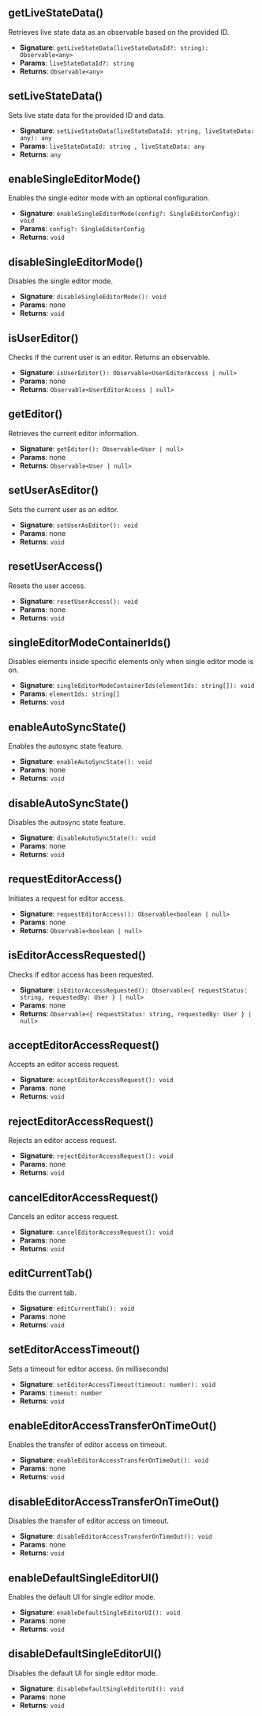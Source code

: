 ## getLiveStateData()
Retrieves live state data as an observable based on the provided ID.
- **Signature**: `getLiveStateData(liveStateDataId?: string): Observable<any>`
- **Params**: `liveStateDataId?: string`
- **Returns**: `Observable<any>`

## setLiveStateData()
Sets live state data for the provided ID and data.
- **Signature**: `setLiveStateData(liveStateDataId: string, liveStateData: any): any`
- **Params**: `liveStateDataId: string , liveStateData: any`
- **Returns**: `any`

## enableSingleEditorMode()
Enables the single editor mode with an optional configuration.
- **Signature**: `enableSingleEditorMode(config?: SingleEditorConfig): void`
- **Params**: `config?: SingleEditorConfig`
- **Returns**: `void`

## disableSingleEditorMode()
Disables the single editor mode.
- **Signature**: `disableSingleEditorMode(): void`
- **Params**: none
- **Returns**: `void`

## isUserEditor()
Checks if the current user is an editor. Returns an observable.
- **Signature**: `isUserEditor(): Observable<UserEditorAccess | null>`
- **Params**: none
- **Returns**: `Observable<UserEditorAccess | null>`

## getEditor()
Retrieves the current editor information.
- **Signature**: `getEditor(): Observable<User | null>`
- **Params**: none
- **Returns**: `Observable<User | null>`

## setUserAsEditor()
Sets the current user as an editor.
- **Signature**: `setUserAsEditor(): void`
- **Params**: none
- **Returns**: `void`

## resetUserAccess()
Resets the user access.
- **Signature**: `resetUserAccess(): void`
- **Params**: none
- **Returns**: `void`

## singleEditorModeContainerIds()
Disables elements inside specific elements only when single editor mode is on.
- **Signature**: `singleEditorModeContainerIds(elementIds: string[]): void`
- **Params**: `elementIds: string[]`
- **Returns**: `void`

## enableAutoSyncState()
Enables the autosync state feature.
- **Signature**: `enableAutoSyncState(): void`
- **Params**: none
- **Returns**: `void`

## disableAutoSyncState()
Disables the autosync state feature.
- **Signature**: `disableAutoSyncState(): void`
- **Params**: none
- **Returns**: `void`

## requestEditorAccess()
Initiates a request for editor access.
- **Signature**: `requestEditorAccess(): Observable<boolean | null>`
- **Params**: none
- **Returns**: `Observable<boolean | null>`

## isEditorAccessRequested()
Checks if editor access has been requested.
- **Signature**: `isEditorAccessRequested(): Observable<{ requestStatus: string, requestedBy: User } | null>`
- **Params**: none
- **Returns**: `Observable<{ requestStatus: string, requestedBy: User } | null>`

## acceptEditorAccessRequest()
Accepts an editor access request.
- **Signature**: `acceptEditorAccessRequest(): void`
- **Params**: none
- **Returns**: `void`

## rejectEditorAccessRequest()
Rejects an editor access request.
- **Signature**: `rejectEditorAccessRequest(): void`
- **Params**: none
- **Returns**: `void`

## cancelEditorAccessRequest()
Cancels an editor access request.
- **Signature**: `cancelEditorAccessRequest(): void`
- **Params**: none
- **Returns**: `void`

## editCurrentTab()
Edits the current tab.
- **Signature**: `editCurrentTab(): void`
- **Params**: none
- **Returns**: `void`

## setEditorAccessTimeout()
Sets a timeout for editor access. (in milliseconds)
- **Signature**: `setEditorAccessTimeout(timeout: number): void`
- **Params**: `timeout: number`
- **Returns**: `void`

## enableEditorAccessTransferOnTimeOut()
Enables the transfer of editor access on timeout.
- **Signature**: `enableEditorAccessTransferOnTimeOut(): void`
- **Params**: none
- **Returns**: `void`

## disableEditorAccessTransferOnTimeOut()
Disables the transfer of editor access on timeout.
- **Signature**: `disableEditorAccessTransferOnTimeOut(): void`
- **Params**: none
- **Returns**: `void`

## enableDefaultSingleEditorUI()
Enables the default UI for single editor mode.
- **Signature**: `enableDefaultSingleEditorUI(): void`
- **Params**: none
- **Returns**: `void`

## disableDefaultSingleEditorUI()
Disables the default UI for single editor mode.
- **Signature**: `disableDefaultSingleEditorUI(): void`
- **Params**: none
- **Returns**: `void`
